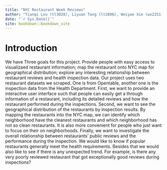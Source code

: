 ```yaml
--- 
title: "NYC Restaurant Week Reviews"
author: "Tianqi Lou (tl3028), Liyuan Tang (lt2806), Weiyao Xie (wx2251), Heather Zhu (yz4042)"
date: "`r Sys.Date()`"
site: bookdown::bookdown_site
---
```


# Introduction
We have Three goals for this project. Provide people with easy access to visualizaed restaurant information; map the restaurant onto NYC map for geographical distribution; explore any interesting relationship between restaurant reviews and health inspection data. Our project uses two restaurant datasets we scraped. One is from Opentable, another one is the inspection data from the Health Department.  First, we want to provide an interacitve user interface such that people can easily get a through information of a restaurant, including its detailed reviews and how the restaurant performed during the inspections. Second, we want to see the geographical distribution of the restaurants by inspection results. By mapping the restaurants into the NYC map, we can identify which neighborhood have the cleanest restaurants and which neighborhood has not so clean restaurants. It is also more convenient for people who just want to focus on their on neighborhoods. Finally, we want to investigate the overall relationship between restaurants' public reviews and the performance during the inspection. We would like to know if popular restaurants generally meet the health requirements. Besides that we would also like to see if there is any unexpected trend. For example, is there any very poorly reviewed restaurant that got exceptionally good reviews during inspections?
